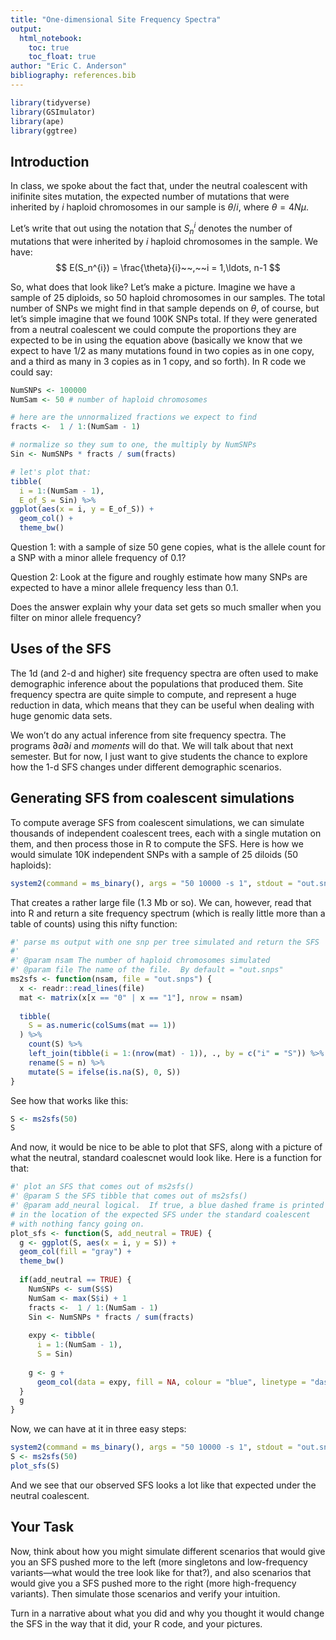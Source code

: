 ```yaml
---
title: "One-dimensional Site Frequency Spectra"
output: 
  html_notebook:
    toc: true
    toc_float: true
author: "Eric C. Anderson"
bibliography: references.bib
---
```



```r
library(tidyverse)
library(GSImulator)
library(ape)
library(ggtree)
```


## Introduction

In class, we spoke about the fact that, under the neutral coalescent with 
inifinite sites mutation, the expected number of mutations that were inherited
by $i$ haploid chromosomes in our sample is $\theta/i$, where $\theta = 4N\mu$.

Let's write that out using the notation that $S_n^{i}$ denotes the number
of mutations that were inherited by $i$ haploid chromosomes in the sample.  We
have:
$$
E(S_n^{i}) = \frac{\theta}{i}~~,~~i = 1,\ldots, n-1
$$

So, what does that look like?  Let's make a picture.
Imagine we have a sample of 25 diploids, so 50 haploid chromosomes
in our samples.  The total number of SNPs we might find in that
sample depends on $\theta$, of course, but let's simple imagine that
we found 100K SNPs total.  If they were generated from a neutral coalescent
we could compute the proportions they are expected to be in using the
equation above (basically we know that we expect to have 1/2 as many mutations found
in two copies as in one copy, and a third as many in 3 copies as in 1 copy, and
so forth). In R code we could say:
```r
NumSNPs <- 100000
NumSam <- 50 # number of haploid chromosomes

# here are the unnormalized fractions we expect to find
fracts <-  1 / 1:(NumSam - 1)

# normalize so they sum to one, the multiply by NumSNPs
Sin <- NumSNPs * fracts / sum(fracts)

# let's plot that:
tibble(
  i = 1:(NumSam - 1),
  E_of_S = Sin) %>%
ggplot(aes(x = i, y = E_of_S)) +
  geom_col() +
  theme_bw()
```

Question 1: with a sample of size 50 gene copies, what is the allele count for
a SNP with a minor allele frequency of 0.1?

Question 2: Look at the figure and roughly estimate how many SNPs are expected to
have a minor allele frequency less than 0.1.  

Does the answer explain why your data set gets so much smaller when you filter
on minor allele frequency?


## Uses of the SFS

The 1d (and 2-d and higher) site frequency spectra are often used to make demographic
inference about the populations that produced them.  Site frequency spectra are
quite simple to compute, and represent a huge reduction in data, which means
that they can be useful when dealing with huge genomic data sets.

We won't do any actual inference from site frequency spectra. The programs
$\partial a \partial i$ and _moments_ will do that.  We will talk about that next
semester.  But for now, I just want to give students the chance to explore how 
the 1-d SFS changes under different demographic scenarios.

## Generating SFS from coalescent simulations

To compute average SFS from coalescent simulations, we can simulate thousands of
independent coalescent trees, each with a single mutation on them, and then
process those in R to compute the SFS.  Here is how we would simulate 10K independent
SNPs with a sample of 25 diloids (50 haploids):
```r
system2(command = ms_binary(), args = "50 10000 -s 1", stdout = "out.snps", stderr = FALSE)
```
That creates a rather large file (1.3 Mb or so).  We can, however, read that
into R and return a site frequency spectrum (which is really little more than
a table of counts) using this nifty function:
```r
#' parse ms output with one snp per tree simulated and return the SFS
#'
#' @param nsam The number of haploid chromosomes simulated
#' @param file The name of the file.  By default = "out.snps"
ms2sfs <- function(nsam, file = "out.snps") {
  x <- readr::read_lines(file)
  mat <- matrix(x[x == "0" | x == "1"], nrow = nsam)
  
  tibble(
    S = as.numeric(colSums(mat == 1))
  ) %>%
    count(S) %>%
    left_join(tibble(i = 1:(nrow(mat) - 1)), ., by = c("i" = "S")) %>%
    rename(S = n) %>%
    mutate(S = ifelse(is.na(S), 0, S))
}
```

See how that works like this:
```r
S <- ms2sfs(50)
S
```

And now, it would be nice to be able to plot that SFS, along with
a picture of what the neutral, standard coalescnet would look like.
Here is a function for that:
```r
#' plot an SFS that comes out of ms2sfs()
#' @param S the SFS tibble that comes out of ms2sfs()
#' @param add_neural logical.  If true, a blue dashed frame is printed
# in the location of the expected SFS under the standard coalescent
# with nothing fancy going on.
plot_sfs <- function(S, add_neutral = TRUE) {
  g <- ggplot(S, aes(x = i, y = S)) +
  geom_col(fill = "gray") +
  theme_bw()
  
  if(add_neutral == TRUE) {
    NumSNPs <- sum(S$S)
    NumSam <- max(S$i) + 1
    fracts <-  1 / 1:(NumSam - 1)
    Sin <- NumSNPs * fracts / sum(fracts)
    
    expy <- tibble(
      i = 1:(NumSam - 1),
      S = Sin)
    
    g <- g +
      geom_col(data = expy, fill = NA, colour = "blue", linetype = "dashed", size = 0.5)
  }
  g
}
```

Now, we can have at it in three easy steps:
```r
system2(command = ms_binary(), args = "50 10000 -s 1", stdout = "out.snps", stderr = FALSE)
S <- ms2sfs(50)
plot_sfs(S)

```

And we see that our observed SFS looks a lot like that expected under
the neutral coalescent.

## Your Task

Now, think about how you might simulate different scenarios that would give you
an SFS pushed more to the left (more singletons and low-frequency variants---what
would the tree look like for that?), and also scenarios that would give
you a SFS pushed more to the right (more high-frequency variants).  Then simulate
those scenarios and verify your intuition.

Turn in a narrative about what you did and why you thought it would change the SFS
in the way that it did, your R code, and your pictures.



